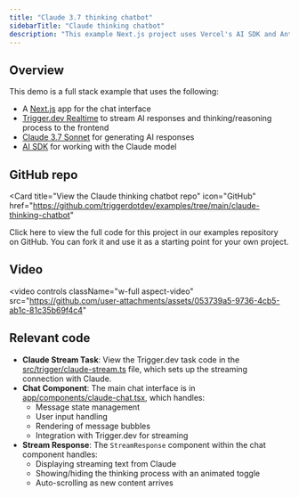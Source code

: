 ```yaml
---
title: "Claude 3.7 thinking chatbot"
sidebarTitle: "Claude thinking chatbot"
description: "This example Next.js project uses Vercel's AI SDK and Anthropic's Claude 3.7 model to create a thinking chatbot."
---
```



## Overview

This demo is a full stack example that uses the following:

- A [Next.js](https://nextjs.org/) app for the chat interface
- [Trigger.dev Realtime](/realtime/overview) to stream AI responses and thinking/reasoning process to the frontend
- [Claude 3.7 Sonnet](https://www.anthropic.com/claude) for generating AI responses
- [AI SDK](https://sdk.vercel.ai/docs/introduction) for working with the Claude model

## GitHub repo

<Card
  title="View the Claude thinking chatbot repo"
  icon="GitHub"
  href="https://github.com/triggerdotdev/examples/tree/main/claude-thinking-chatbot"
>
  Click here to view the full code for this project in our examples repository on GitHub. You can
  fork it and use it as a starting point for your own project.
</Card>

## Video

<video
  controls
  className="w-full aspect-video"
  src="https://github.com/user-attachments/assets/053739a5-9736-4cb5-ab1c-81c35b69f4c4"
></video>

## Relevant code

- **Claude Stream Task**: View the Trigger.dev task code in the [src/trigger/claude-stream.ts](https://github.com/triggerdotdev/examples/tree/main/claude-thinking-chatbot/src/trigger/claude-stream.ts) file, which sets up the streaming connection with Claude.
- **Chat Component**: The main chat interface is in [app/components/claude-chat.tsx](https://github.com/triggerdotdev/examples/tree/main/claude-thinking-chatbot/app/components/claude-chat.tsx), which handles:
  - Message state management
  - User input handling
  - Rendering of message bubbles
  - Integration with Trigger.dev for streaming
- **Stream Response**: The `StreamResponse` component within the chat component handles:
  - Displaying streaming text from Claude
  - Showing/hiding the thinking process with an animated toggle
  - Auto-scrolling as new content arrives

<RealtimeLearnMore />
